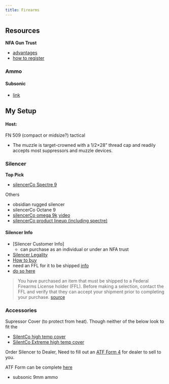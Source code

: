 ```yaml
---
title: Firearms
---
```


## Resources

**NFA Gun Trust**

- [advantages](https://www.nationalguntrusts.com/products/buy-nfa-gun-trust?gad_source=1&gclid=Cj0KCQiA5fetBhC9ARIsAP1UMgGXp71z9fdlgEjk4iS1n0_pHQH27Cn0WpmoiEQpEyhnfmw174K5MQoaAhZqEALw_wcB)
- [how to register](https://www.nationalguntrusts.com/pages/how-to-submit-your-nfa-gun-trust-and-your-atf-paperwork-to-the-atf?gad_source=1&gclid=Cj0KCQiA5fetBhC9ARIsAP1UMgEj3hJz5sHKn-sUa9feYkcL9p8cRCgeJmQvfhwNtRyFjpm5SXSgBLEaAipoEALw_wcB)

### Ammo

#### **Subsonic**

- [link](https://www.usacarry.com/subsonic-ammo-self-defense-concealed-carry/)

## My Setup

#### **Host**: 

FN 509 (compact or midsize?) tactical

- The muzzle is target-crowned with a 1/2×28” thread cap and readily accepts most suppressors and muzzle devices.

### Silencer

**Top Pick**

- [silencerCo Spectre 9](https://silencerco.com/silencers/spectre-9/) 

Others

- obsidian rugged silencer
- silencerCo Octane 9
- [silencerCo omega 9k](https://silencerco.com/silencers/omega-k/) [video](https://www.youtube.com/watch?v=cHMmMwakhRM)
- [silencerCo product lineup (including spectre)](https://www.youtube.com/watch?v=jN58QI8V274)

#### **Silencer Info**

- [Silencer Customer Info]
    - can purchase as an individual or under an NFA trust
- [Silencer Legality](https://silencerco.com/yes-silencers-are-legal/)
- [How to buy](https://silencerco.com/how-to-buy/)
- need an FFL for it to be shipped [info](https://freedom-weapons.com/checkout)
- [do so here](https://eforms.atf.gov/login;referrer=%2Fhome)

> You have purchased an item that must be shipped to a Federal Firearms License holder (FFL). Before making a selection, contact the FFL and verify that they can accept your shipment prior to completing your purchase. [source](https://freedom-weapons.com/checkout)

### Accessories

Supressor Cover (to protect from heat). Though neither of the below look to fit the 

- [SilentCo high temp cover](https://silencerco.com/shop/high-temp-suppressor-cover/)
- [SilentCo Extreme high temp cover](https://eforms.atf.gov/)

Order Silencer to Dealer, Need to fill out an [ATF Form 4](https://www.silencercentral.com/blog/atf-form-4-understanding-nfa-transfers/#:~:text=The%20ATF%20Form%204%20is,dealer%20selling%20to%20a%20customer.) for dealer to sell to you.

ATF Form can be complete [here](https://eforms.atf.gov/)

- subsonic 9mm ammo